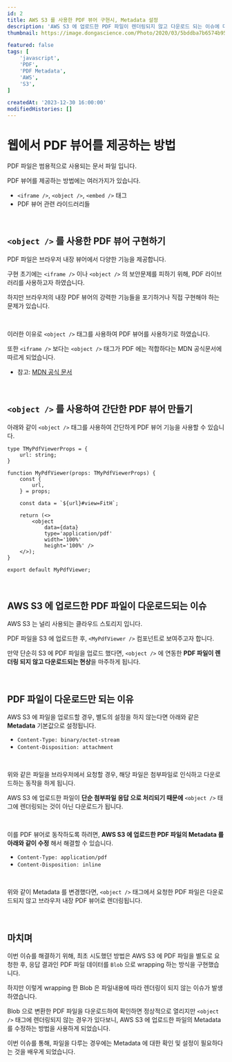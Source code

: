 ```yaml
---
id: 2
title: AWS S3 를 사용한 PDF 뷰어 구현시, Metadata 설정
description: 'AWS S3 에 업로드한 PDF 파일이 렌더링되지 않고 다운로드 되는 이슈에 대한 정리 입니다.'
thumbnail: https://image.dongascience.com/Photo/2020/03/5bddba7b6574b95d37b6079c199d7101.jpg

featured: false
tags: [
    'javascript',
    'PDF',
    'PDF Metadata',
    'AWS',
    'S3',
]

createdAt: '2023-12-30 16:00:00'
modifiedHistories: []
---
```


# 웹에서 PDF 뷰어를 제공하는 방법

PDF 파일은 범용적으로 사용되는 문서 파일 입니다.

PDF 뷰어를 제공하는 방법에는 여러가지가 있습니다.

* `<iframe />`, `<object />`, `<embed />` 태그
* PDF 뷰어 관련 라이드러리들



<br />



## `<object />` 를 사용한 PDF 뷰어 구현하기

PDF 파일은 브라우저 내장 뷰어에서 다양한 기능을 제공합니다.

구현 초기에는 `<iframe />` 이나 `<object />` 의 보안문제를 피하기 위해, PDF 라이브러리를 사용하고자 하였습니다.

하지만 브라우저의 내장 PDF 뷰어의 강력한 기능들을 포기하거나 직접 구현해야 하는 문제가 있습니다.

<br />

이러한 이유로 `<object />` 태그를 사용하여 PDF 뷰어를 사용하기로 하였습니다.

또한 `<iframe />` 보다는 `<object />` 태그가 PDF 에는 적합하다는 MDN 공식문서에 따르게 되었습니다.

* 참고: [MDN 공식 문서](https://developer.mozilla.org/ko/docs/Learn/HTML/Multimedia_and_embedding/Other_embedding_technologies#embed_%EC%99%80_object_%EC%9A%94%EC%86%8C)



<br />



## `<object />` 를 사용하여 간단한 PDF 뷰어 만들기

아래와 같이 `<object />` 태그를 사용하여 간단하게 PDF 뷰어 기능을 사용할 수 있습니다.

```tsx title="PDF 뷰어 예시 코드" showLineNumbers
type TMyPdfViewerProps = {
    url: string;
}

function MyPdfViewer(props: TMyPdfViewerProps) {
    const {
        url,
    } = props;

    const data = `${url}#view=FitH`;

    return (<>
        <object 
            data={data}
            type='application/pdf' 
            width='100%' 
            height='100%' />
    </>);
}

export default MyPdfViewer;
```



<br />



## AWS S3 에 업로드한 PDF 파일이 다운로드되는 이슈

AWS S3 는 널리 사용되는 클라우드 스토리지 입니다.

PDF 파일을 S3 에 업로드한 후, `<MyPdfViewer />` 컴포넌트로 보여주고자 합니다.

만약 단순히 S3 에 PDF 파일을 업로드 했다면, `<object />` 에 연동한 **PDF 파일이 렌더링 되지 않고 다운로드되는 현상**을 마주하게 됩니다.



<br />



## PDF 파일이 다운로드만 되는 이유

AWS S3 에 파일을 업로드할 경우, 별도의 설정을 하지 않는다면 아래와 같은 **Metadata** 기본값으로 설정됩니다.

* `Content-Type: binary/octet-stream`
* `Content-Disposition: attachment`

<br />

위와 같은 파일을 브라우저에서 요청할 경우, 해당 파일은 첨부파일로 인식하고 다운로드하는 동작을 하게 됩니다.

AWS S3 에 업로드한 파일이 **단순 첨부파일 응답 으로 처리되기 때문에** `<object />` 태그에 렌더링되는 것이 아닌 다운로드가 됩니다.

<br />

이를 PDF 뷰어로 동작하도록 하려면, **AWS S3 에 업로드한 PDF 파일의 Metadata 를 아래와 같이 수정** 해서 해결할 수 있습니다.

* `Content-Type: application/pdf`
* `Content-Disposition: inline`

<br />

위와 같이 Metadata 를 변경했다면, `<object />` 태그에서 요청한 PDF 파일은 다운로드되지 않고 브라우저 내장 PDF 뷰어로 렌더링됩니다.



<br />



## 마치며

이번 이슈를 해결하기 위해, 최초 시도했던 방법은 AWS S3 에 PDF 파일을 별도로 요청한 후, 응답 결과인 PDF 파일 데이터를 `Blob` 으로 wrapping 하는 방식을 구현했습니다.

하지만 이렇게 wrapping 한 Blob 은 파일내용에 따라 렌더링이 되지 않는 이슈가 발생하였습니다.

Blob 으로 변환한 PDF 파일을 다운로드하여 확인하면 정상적으로 열리지만 `<object />` 태그에 렌더링되지 않는 경우가 있다보니, AWS S3 에 업로드한 파일의 Metadata 를 수정하는 방법을 사용하게 되었습니다.

이번 이슈를 통해, 파일을 다루는 경우에는 Metadata 에 대한 확인 및 설정이 필요하다는 것을 배우게 되었습니다.
